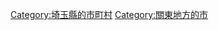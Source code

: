 {{Commonscat|Tsurugashima, Saitama}}
{{Catmore}}

{{DEFAULTSORT:Tsurugashima-shi}}
[[Category:埼玉縣的市町村|Category:埼玉縣的市町村]]
[[Category:關東地方的市|Category:關東地方的市]]
